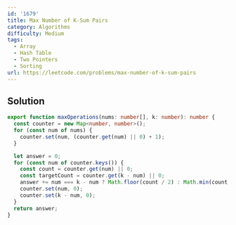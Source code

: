 ```yaml
---
id: '1679'
title: Max Number of K-Sum Pairs
category: Algorithms
difficulty: Medium
tags:
  - Array
  - Hash Table
  - Two Pointers
  - Sorting
url: https://leetcode.com/problems/max-number-of-k-sum-pairs
---
```


## Solution

```typescript filename="solution.ts" copy
export function maxOperations(nums: number[], k: number): number {
  const counter = new Map<number, number>();
  for (const num of nums) {
    counter.set(num, (counter.get(num) || 0) + 1);
  }

  let answer = 0;
  for (const num of counter.keys()) {
    const count = counter.get(num) || 0;
    const targetCount = counter.get(k - num) || 0;
    answer += num === k - num ? Math.floor(count / 2) : Math.min(count, targetCount);
    counter.set(num, 0);
    counter.set(k - num, 0);
  }
  return answer;
}
```
